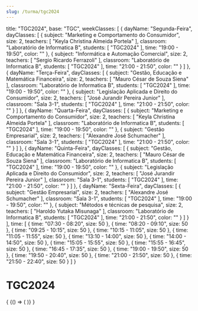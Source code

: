 ```yaml
---
slug: /turma/tgc2024
---
```

  title: "TGC2024",
  base: "TGC",
  weekClasses: [
    {
      dayName: "Segunda-Feira",
      dayClasses: [
        {
          subject: "Marketing e Comportamento do Consumidor",
          size: 2,
          teachers: [
            "Keyla Christina Almeida Portela"
          ],
          classroom: "Laboratório de Informatica B",
          students: [
            "TGC2024"
          ],
          time: "19:00 - 19:50",
          color: ""
        },
        {
          subject: "Informática e Automação Comercial",
          size: 2,
          teachers: [
            "Sergio Ricardo Ferrazoli"
          ],
          classroom: "Laboratório de Informatica B",
          students: [
            "TGC2024"
          ],
          time: "21:00 - 21:50",
          color: ""
        }
      ]
    },
    {
      dayName: "Terça-Feira",
      dayClasses: [
        {
          subject: "Gestão, Educação e Matemática Financeira",
          size: 2,
          teachers: [
            "Mauro César de Souza Siena"
          ],
          classroom: "Laboratório de Informatica B",
          students: [
            "TGC2024"
          ],
          time: "19:00 - 19:50",
          color: ""
        },
        {
          subject: "Legislação Aplicada e Direito do Consumidor",
          size: 2,
          teachers: [
            "José Jurandir Pereira Junior"
          ],
          classroom: "Sala 3-1",
          students: [
            "TGC2024"
          ],
          time: "21:00 - 21:50",
          color: ""
        }
      ]
    },
    {
      dayName: "Quarta-Feira",
      dayClasses: [
        {
          subject: "Marketing e Comportamento do Consumidor",
          size: 2,
          teachers: [
            "Keyla Christina Almeida Portela"
          ],
          classroom: "Laboratório de Informatica B",
          students: [
            "TGC2024"
          ],
          time: "19:00 - 19:50",
          color: ""
        },
        {
          subject: "Gestão Empresarial",
          size: 2,
          teachers: [
            "Alexandre José Schumacher"
          ],
          classroom: "Sala 3-1",
          students: [
            "TGC2024"
          ],
          time: "21:00 - 21:50",
          color: ""
        }
      ]
    },
    {
      dayName: "Quinta-Feira",
      dayClasses: [
        {
          subject: "Gestão, Educação e Matemática Financeira",
          size: 2,
          teachers: [
            "Mauro César de Souza Siena"
          ],
          classroom: "Laboratório de Informatica B",
          students: [
            "TGC2024"
          ],
          time: "19:00 - 19:50",
          color: ""
        },
        {
          subject: "Legislação Aplicada e Direito do Consumidor",
          size: 2,
          teachers: [
            "José Jurandir Pereira Junior"
          ],
          classroom: "Sala 3-1",
          students: [
            "TGC2024"
          ],
          time: "21:00 - 21:50",
          color: ""
        }
      ]
    },
    {
      dayName: "Sexta-Feira",
      dayClasses: [
        {
          subject: "Gestão Empresarial",
          size: 2,
          teachers: [
            "Alexandre José Schumacher"
          ],
          classroom: "Sala 3-1",
          students: [
            "TGC2024"
          ],
          time: "19:00 - 19:50",
          color: ""
        },
        {
          subject: "Métodos e técnicas de pesquisa",
          size: 2,
          teachers: [
            "Haroldo Yutaka Misunaga"
          ],
          classroom: "Laboratório de Informatica B",
          students: [
            "TGC2024"
          ],
          time: "21:00 - 21:50",
          color: ""
        }
      ]
    }
  ],
  time: [
    {
      time: "07:30 - 08:20",
      size: 50
    },
    {
      time: "08:20 - 09:10",
      size: 50
    },
    {
      time: "09:25 - 10:15",
      size: 50
    },
    {
      time: "10:15 - 11:05",
      size: 50
    },
    {
      time: "11:05 - 11:55",
      size: 50
    },
    {
      time: "13:10 - 14:00",
      size: 50
    },
    {
      time: "14:00 - 14:50",
      size: 50
    },
    {
      time: "15:05 - 15:55",
      size: 50
    },
    {
      time: "15:55 - 16:45",
      size: 50
    },
    {
      time: "16:45 - 17:35",
      size: 50
    },
    {
      time: "19:00 - 19:50",
      size: 50
    },
    {
      time: "19:50 - 20:40",
      size: 50
    },
    {
      time: "21:00 - 21:50",
      size: 50
    },
    {
      time: "21:50 - 22:40",
      size: 50
    }
  ]
}

# TGC2024

<div>
  {
    <BrowserOnly>
      {() => (
        <Grid
          title={data.title}
          weekClasses={data.weekClasses}
          time={data.time}
        />
      )}
    </BrowserOnly>
  }
</div>
